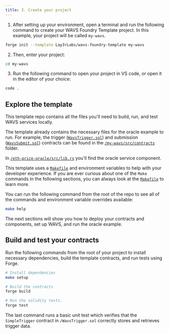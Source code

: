 ```yaml
---
title: 3. Create your project
---
```

<!--docsignore
docsignore-->

1. After setting up your environment, open a terminal and run the following command to create your WAVS Foundry Template project. In this example, your project will be called `my-wavs`.

```bash docs-ci-ignore
forge init --template Lay3rLabs/wavs-foundry-template my-wavs
```

2. Then, enter your project:

```bash docs-ci-ignore
cd my-wavs
```

3. Run the following command to open your project in VS code, or open it in the editor of your choice:

```bash docs-ci-ignore
code .
```

## Explore the template

This template repo contains all the files you'll need to build, run, and test WAVS services locally.

The template already contains the necessary files for the oracle example to run. For example, the trigger ([`WavsTrigger.sol`](https://github.com/Lay3rLabs/wavs-foundry-template/tree/v0.3.0/src/contracts/WavsTrigger.sol)) and submission ([`WavsSubmit.sol`](https://github.com/Lay3rLabs/wavs-foundry-template/tree/v0.3.0/src/contracts/WavsSubmit.sol)) contracts can be found in the [`/my-wavs/src/contracts`](https://github.com/Lay3rLabs/wavs-foundry-template/tree/v0.3.0/src) folder.

In [`/eth-price-oracle/src/lib.rs`](https://github.com/Lay3rLabs/wavs-foundry-template/tree/v0.3.0/components/eth-price-oracle/src/lib.rs) you'll find the oracle service component.

This template uses a [`Makefile`](https://github.com/Lay3rLabs/wavs-foundry-template/tree/v0.3.0/Makefile) and environment variables to help with your developer experience. If you are ever curious about one of the `Make` commands in the following sections, you can always look at the [`Makefile`](https://github.com/Lay3rLabs/wavs-foundry-template/tree/v0.3.0/Makefile) to learn more.

<Callout title="Info" type="info">

You can run the following command from the root of the repo to see all of the commands and environment variable overrides available:

```bash docs-ci-ignore
make help
```

</Callout>

The next sections will show you how to deploy your contracts and components, set up WAVS, and run the oracle example.


## Build and test your contracts

Run the following commands from the root of your project to install necessary dependencies, build the template contracts, and run tests using Forge.

```bash
# Install dependencies
make setup

# Build the contracts
forge build

# Run the solidity tests.
forge test
```

The last command runs a basic unit test which verifies that the `SimpleTrigger` contract in `/WavsTrigger.sol` correctly stores and retrieves trigger data.
